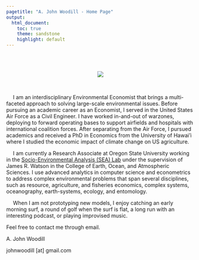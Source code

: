 ```yaml
---
pagetitle: "A. John Woodill - Home Page"
output:
  html_document:
    toc: true
    theme: sandstone
    highlight: default
---
```

<link rel="stylesheet" href="https://cdn.rawgit.com/jpswalsh/academicons/master/css/academicons.min.css">

<br>
<br>

<center>
![](https://raw.githubusercontent.com/johnwoodill/johnwoodill.github.io/master/images/portrait.png) 

<a href="mailto:johnwoodill@gmail.com"> <i class="fa fa-envelope-square fa-3x"></i></a>
<a href="http://johnwoodill.github.io/cv.html"> <i class="ai ai-cv ai-3x"></i></a>
<a href="https://www.linkedin.com/in/a-john-woodill-21475353/"> <i class="fa fa-linkedin-square fa-3x"></i></a>
<a href="https://www.github.com/johnwoodill"> <i class="fa fa-git-square fa-3x"></i></a>
<a href="https://scholar.google.com/citations?user=FOD51c4AAAAJ&hl=en"> <i class="ai ai-google-scholar-square ai-3x"></i></a>
</center>

<br>

&emsp; I am an interdisciplinary Environmental Economist that brings a multi-faceted approach to solving large-scale environmental issues. Before pursuing an academic career as an Economist, I served in the United States Air Force as a Civil Engineer. I have worked in-and-out of warzones, deploying to forward operating bases to support airfields and hospitals with international coalition forces. After separating from the Air Force, I pursued academics and received a PhD in Economics from the University of Hawai’i where I studied the economic impact of climate change on US agriculture. 

&emsp; I am currently a Research Associate at Oregon State University working in the [Socio-Environmental Analysis (SEA) Lab](http://jrwatson.ceoas.oregonstate.edu/about/)  under the supervision of James R. Watson in the College of Earth, Ocean, and Atmospheric Sciences. I use advanced analytics in computer science and econometrics to address complex environmental problems that span several disciplines, such as resource, agriculture, and fisheries economics, complex systems, oceanography, earth-systems, ecology, and entomology.  

&emsp; When I am not prototyping new models, I enjoy catching an early morning surf, a round of golf when the surf is flat, a long run with an interesting podcast, or playing improvised music.




Feel free to contact me through email.

A. John Woodill

johnwoodill [at] gmail.com

<!-- Google tag (gtag.js) -->
<script async src="https://www.googletagmanager.com/gtag/js?id=UA-61017136-2"></script>
<script>
  window.dataLayer = window.dataLayer || [];
  function gtag(){dataLayer.push(arguments);}
  gtag('js', new Date());

  gtag('config', 'UA-61017136-2');
</script>


